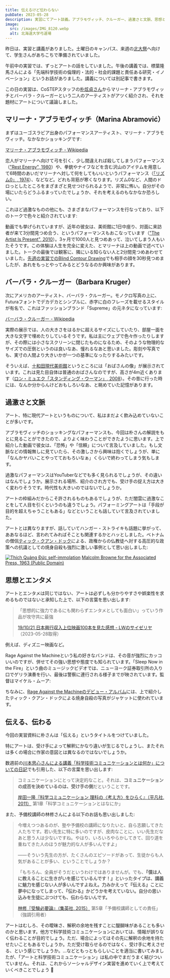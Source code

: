 ```yaml
---
title: 伝えるけど伝わらない
pubDate: 2023-05-28
description: 実習にてアート談義。アブラモヴィッチ、クルーガー、過激さと文脈、思想とエンタメ
image:
  src: /images/IMG_8120.webp
  alt: 北海道大学弓道場
---
```



昨日は、実習と講義がありました。土曜日のキャンパス、来週の[北大祭](https://hokudaisai.com/)へ向けて、学生さんがあちこちで準備されていました。

午前中の実習では、ずっとアートの話をしていました。午後の講義では、標葉隆馬さんによる「先端科学技術の倫理的・法的・社会的課題と責任ある研究・イノベーション」というお話がありました。講義については別記事で書きます。

この日の実習は、CoSTEPスタッフの[朴炫貞さん](https://costep.open-ed.hokudai.ac.jp/staff/park-hyunjung)からマリーナ・アブラモヴィッチとバーバラ・クルーガーという二人のアーティストがアツく紹介され、それを題材にアートについて議論しました。

## マリーナ・アブラモヴィッチ（Marina Abramović）

まずはユーゴスラビア出身のパフォーマンスアーティスト、マリーナ・アブラモヴィッチ。なかなかショッキングです:

[マリーナ・アブラモヴィッチ - Wikipedia](https://ja.wikipedia.org/wiki/%E3%83%9E%E3%83%AA%E3%83%BC%E3%83%8A%E3%83%BB%E3%82%A2%E3%83%96%E3%83%A9%E3%83%A2%E3%83%B4%E3%82%A3%E3%83%83%E3%83%81)

恋人がマリーナへ向けて弓を引く、少し間違えれば殺してしまうパフォーマンス（["Rest Energy", 1980](https://www.moma.org/audio/playlist/243/3120)）や、拳銃やナイフなどを含む沢山のアイテムを用意して6時間のあいだマリーナへ対して何をしてもいいというパフォーマンス（[「リズム0」, 1974](https://ja.wikipedia.org/wiki/%E3%83%AA%E3%82%BA%E3%83%A00)）、などなど。どれも背筋が寒くなります。リズム0など、人間のドロっとしたところをまざまざと見せつけられるようで、非常に怖い。自分がその場にいたらどうふるまっていたでしょうか、それを考えるのもなかなか恐ろしい。

これほど過激なものの他にも、さまざまなパフォーマンスを行なっており、以下のトークで色々と紹介されています:

<YouTube videoId="M4so_Z9a_u0" />

動画でも挙げられていますが、近年の彼女は、美術館に1日中座り、対面に来訪者が来て3分間見つめ合う、というパフォーマンスもおこなっています（["The Artist Is Present", 2010](https://www.moma.org/learn/moma_learning/marina-abramovic-marina-abramovic-the-artist-is-present-2010/)）。3ヶ月で1000人と見つめあって、泣いてしまう人もいたそうです。この体験は人生を完全に変えた、とマリーナは上の動画で述べていました。トークの最後では観客に、隣にいる知らない人と2分間見つめあわせていました。[先週の実習でのBlind Contour Drawing](/2023-05-21/)でも相手の顔を30秒見つめましたが、あれをもっとやってみるとどうなるのか興味があります。

## バーバラ・クルーガー（Barbara Kruger）

次にアメリカのアーティスト、バーバラ・クルーガー。モノクロ写真の上に、Futuraフォントでデカデカとシンプルに、赤字に白のフレーズを載せるスタイルが有名で、これはファッションブランド「Supreme」の元ネタになっています:

[バーバラ・クルーガー - Wikipedia](https://ja.wikipedia.org/wiki/%E3%83%90%E3%83%BC%E3%83%90%E3%83%A9%E3%83%BB%E3%82%AF%E3%83%AB%E3%83%BC%E3%82%AC%E3%83%BC)

実際の展示では、人の大きさをはるかに超えるサイズにしていたり、部屋一面を大きな文字で埋めたりしているそうです。私は主にウェブで色々作ったりしますが、その際には小さなスクリーンに閉じたものになるため、そのような物理的なサイズでの圧倒というのは良いなあ、憧れるなあと思いました。彫刻や写真でも、実寸の人間より大きいかが一つの基準になったりするみたいです。

そういえば、[十和田現代美術館](https://towadaartcenter.com/)というところには「おばさんの像」が展示されています。これは見た目自体は普通のおばさんなのですが、高さが4m近くあります（[ロン・ミュエク「スタンディング・ウーマン」, 2008](https://towadaartcenter.com/collection/standing-woman/)）。その昔に行った時には、なんか分からんけどおもしろいなあ、と眺めていた記憶があります。

## 過激さと文脈

アート、特に現代アートというものについて、私はまだよく飲み込めていないことが多いです。

アブラモヴィッチのショッキングなパフォーマンスも、今回は朴さんの解説をもとに見ることができたので、よりよく味わうことができたように思います。上で紹介した動画で彼女は、「恐怖」や「信頼」について言及していました。もし文脈などの情報無しに見ていたら、その激しさから興味は抱くでしょうが、単に「なんかヤバいことやってておもろいなぁ」くらいで終わってしまう気もします。

過激なパフォーマンスはYouTuberなどでも多く見られるでしょうが、その違いはなんでしょうか。展示される場所、紹介のされ方でも、受け手の捉え方は大きく変わりそうです。時代性も大きいのではないでしょうか。

アートの枠組みだからこそ許されるものもあるでしょうが、ただ闇雲に過激なことをして人目を引くというのも違うでしょう。パフォーミングアートは「手段が目的を超えちゃうこともある」などということも話していて言及されていました。

アートとは異なりますが、話していてハンガー・ストライキも話題に挙がって、ああなるほど、言われてみればそことも関連するかとハッとしました。ベトナムの僧侶[ティック・クアン・ドック](https://ja.wikipedia.org/wiki/%E3%83%86%E3%82%A3%E3%83%83%E3%82%AF%E3%83%BB%E3%82%AF%E3%82%A2%E3%83%B3%E3%83%BB%E3%83%89%E3%83%83%E3%82%AF)による、政権からの仏教徒へ対する高圧的な政策への抗議としての焼身自殺も強烈に激しい事例として思い出しました:

<p>
<a href="https://ja.wikipedia.org/wiki/%E3%83%95%E3%82%A1%E3%82%A4%E3%83%AB:Th%C3%ADch_Qu%E1%BA%A3ng_%C4%90%E1%BB%A9c_self-immolation.jpg">
<img src="/images/2023-05-28-self-immolation.jpg" alt="Thích Quảng Đức self-immolation" /></a>
<a class="italic text-xs" href="https://ja.wikipedia.org/wiki/%E3%83%95%E3%82%A1%E3%82%A4%E3%83%AB:Th%C3%ADch_Qu%E1%BA%A3ng_%C4%90%E1%BB%A9c_self-immolation.jpg">Malcolm Browne for the Associated Press, 1963 (Public Domain)</a>
</p>

## 思想とエンタメ

アートとエンタメは同じではない、アートは必ずしも分かりやすさや娯楽性を求めるものではないと承知した上で、以下の言葉を思い出します:

> 「思想的に強力であるにも関わらずエンタメとしても面白い」っていう作品が攻守共に最強
>
> [19/10/21 日本興行収入上位映画100本を見た感想 - LWのサイゼリヤ](https://saize-lw.hatenablog.com/entry/20438301)（2023-05-28取得）

例えば、ディズニー映画など。

Rage Against the Machineという私の好きなバンドは、その音が強烈にカッコいいのですが、併せてその強い思想や態度でも知られています。「Sleep Now in the Fire」という曲のミュージックビデオでは、ニューヨーク証券取引所の入り口でゲリラ演奏を行い、最後は警察に連行される様子までが映されています。監督はマイケル・ムーア:

<YouTube videoId="kl4wkIPiTcY" />

ちなみに、[Rage Against the Machineのデビュー・アルバム](<https://en.wikipedia.org/wiki/Rage_Against_the_Machine_(album)>)には、上で紹介したティック・クアン・ドックによる焼身自殺の写真がジャケットに使われています。

## 伝える、伝わる

今回の実習資料に朴さんは「伝える」というタイトルをつけていました。

特にアートは、受け手によって解釈にかなり違いが生じるでしょうし、またそれは多くの場合に作家の意図とは異なるのではないでしょうか。

数週前の[川本思心さんによる講義「科学技術コミュニケーションとは何か」についての日記](/2023-05-14/)でも引用した、以下の言葉を思い出します:

> コミュニケーションにとって決定的なこと。それは、**コミュニケーションの成否を決めているのは、受け手の側**だということです。
>
> [岸田一隆『科学コミュニケーション 理科の〈考え方〉をひらく』（平凡社, 2011）](https://www.heibonsha.co.jp/book/b163521.html) 第1章「科学コミュニケーションとはなにか」

また、予備校講師の林修さんによる以下のお話も思い出しました:

> 今増えつつあるのが、塾や予備校の講師になりたいと、自ら志願してきた人たちです。若い先生に特に多いのですが、皮肉なことに、いい先生だなあと思う人は少ないですね。やはり、いろいろやらかしてきて、回り道を重ねてきた人のほうが魅力的な人が多いんですよ」
>
> ――そういう先生の方が、たくさんのエピソードがあって、生徒からも人気があることが多い、ということでしょうか？
>
> 「もちろん、全員がそうだというわけではありませんが。でも、**『僕は人に教えることに生きがいを感じているんです！』といったタイプは、講義に魅力を感じない人が多いんですよねえ。力みかえって『伝える』ことに夢中になってしまって、『伝わる』かどうかを考えていない。自分の思い込みを生徒にぶつけても、伝わらないんです。**
>
> [林修『受験必要論』（集英社, 2015）](https://www.shueisha.co.jp/books/items/contents.html?jdcn=08745372949366000000) 第5章「予備校講師としての責任」（強調引用者）

アートはむしろ、その曖昧さ、解釈の余地を残すことに醍醐味があることも多いのかと思います。他方で科学技術コミュニケーションにおいては、情報が誤りなく伝わることが目的でしょう。ただ、場合によってはその先に解釈の余地を持たせたいこともあるでしょうか。ただ受け取らせるのではなく、受け手に考えさせる、という感じでしょうか。...などともっともらしいことを適当に書いてみましたが、「アートと科学技術コミュニケーション」は私の中でまだうまく結びついていません。それは、これからソーシャルデザイン実習を進めていく上で考えていくべきことでしょう 🎯
